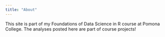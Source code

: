 ```yaml
---
title: "About"
---
```


This site is part of my Foundations of Data Science in R course at Pomona College. The analyses posted here are part of course projects!
